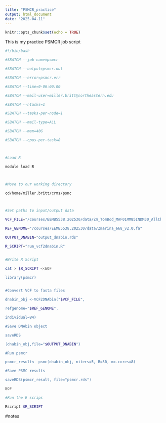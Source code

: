 ```yaml
---
title: "PSMCR_practice"
output: html_document
date: "2025-04-11"
---
```


```r
knitr::opts_chunk$set(echo = TRUE)
```

This is my practice PSMCR job script 

```bash
#!/bin/bash

#SBATCH --job-name=psmcr

#SBATCH --output=psmcr.out

#SBATCH --error=psmcr.err

#SBATCH --time=0-06:00:00

#SBATCH --mail-user=miller.britt@northeastern.edu

#SBATCH --ntasks=1

#SBATCH --tasks-per-node=1

#SBATCH --mail-type=ALL

#SBATCH --mem=40G

#SBATCH --cpus-per-task=8



#Load R

module load R



#Move to our working directory

cd/home/miller.britt/crms/psmc



#Set paths to input/output data 

VCF_FILE="/courses/EEMB5538.202530/data/Zm_TomBod_MAF01MM85INDM30_AllChr.recode.vcf.gz"

REF_GENOME="/courses/EEMB5538.202530/data/Zmarina_668_v2.0.fa"

OUTPUT_DNABIN="output_dnabin.rds"

R_SCRIPT="run_vcf2dnabin.R"


#Write R Script

cat > $R_SCRIPT <<EOF

library(psmcr)


#Convert VCF to fasta files 

dnabin_obj <-VCF2DNAbin("$VCF_FILE",

refgenome="$REF_GENOME",

individual=84)

#Save DNAbin object

saveRDS

(dnabin_obj,file="$OUTPUT_DNABIN")

#Run psmcr 

psmcr_result<- psmc(dnabin_obj, niters=5, B=30, mc.cores=8)

#Save PSMC results

saveRDS(psmcr_result, file="psmcr.rds")

EOF

#Run the R scrips

Rscript $R_SCRIPT
```

#notes 
